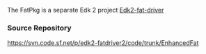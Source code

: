 The FatPkg is a separate Edk 2 project [[Edk2-fat-driver]]

===Source Repository===

https://svn.code.sf.net/p/edk2-fatdriver2/code/trunk/EnhancedFat